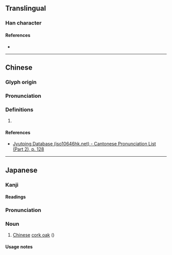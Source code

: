 {{character info}}
==Translingual==

===Han character===
{{Han char|rn=75|rad=木|as=08|sn=12|four=45927|canj=DQMB|ids=⿰木青}}

====References====
* {{Han ref|kx=0531.230|dkj=14918|hdz=21223.020|uh=68C8|ud=26824|bh=D9CE|bd=55758}}

----

==Chinese==
{{zh-forms}}

===Glyph origin===
{{Han etym}}

===Pronunciation===
{{zh-pron
|m=qiàn
|c=sin3
|mc=y
|oc=y
|cat=
}}

===Definitions===
{{zh-hanzi}}

# {{rfdef|zh}}

====References====
* [http://www.iso10646hk.net/jp/document/download.jsp Jyutping Database (iso10646hk.net) - Cantonese Pronunciation List (Part 2), p. 128]

----

==Japanese==

===Kanji===
{{ja-kanji|grade=|rs=木08}}

====Readings====
{{ja-readings|on=[[せん]] (sen), [[せい]] (sei), [[しょう]] (shō)|kun=[[あべまき]] (abemaki)}}

===Pronunciation===
{{wikipedia|lang=ja|アベマキ}}
{{ja-pron|yomi=k|あべまき}}

{{clear|right}}
{{ja-kanjitab|あべまき|yomi=k|alt=阿部槙}}

===Noun===
{{ja-noun|あべまき|アベマキ}}

# {{lb|ja|plant}} [[Chinese]] [[cork oak]] ({{taxlink|Quercus variabilis|species}})

====Usage notes====
{{U:ja:biology|アベマキ}}